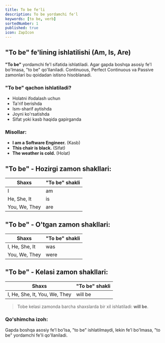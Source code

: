 ```yaml
---
title: To be fe'li
description: To be yordamchi fe'l
keywords: [to be, verb]
sortedNumber: 1
published: true
icon: ZapIcon
---
```


## "To be" fe'lining ishlatilishi (Am, Is, Are)

**"To be"** yordamchi fe'l sifatida ishlatiladi. Agar gapda boshqa asosiy fe'l bo'lmasa, "to be" qo'llaniladi. Continuous, Perfect Continuous va Passive zamonlari bu qoidadan istisno hisoblanadi.

### "To be" qachon ishlatiladi?

- Holatni ifodalash uchun
- Ta'rif berishda
- Ism-sharif aytishda
- Joyni ko'rsatishda
- Sifat yoki kasb haqida gapirganda

### Misollar:

- **I am a Software Engineer.** (Kasb)
- **This chair is black.** (Sifat)
- **The weather is cold.** (Holat)

## "To be" - Hozirgi zamon shakllari:

| Shaxs         | "To be" shakli |
| ------------- | -------------- |
| I             | am             |
| He, She, It   | is             |
| You, We, They | are            |

## "To be" - O'tgan zamon shakllari:

| Shaxs          | "To be" shakli |
| -------------- | -------------- |
| I, He, She, It | was            |
| You, We, They  | were           |

## "To be" - Kelasi zamon shakllari:

| Shaxs                         | "To be" shakli |
| ----------------------------- | -------------- |
| I, He, She, It, You, We, They | will be        |

> Tobe kelasi zamonda barcha shaxslarda bir xil ishlatiladi: **will be**.

### Qo'shimcha izoh:

Gapda boshqa asosiy fe'l bo'lsa, "to be" ishlatilmaydi, lekin fe'l bo'lmasa, "to be" yordamchi fe'li qo'llaniladi.

